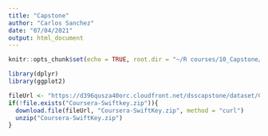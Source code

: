 ```yaml
---
title: "Capstone"
author: "Carlos Sanchez"
date: "07/04/2021"
output: html_document
---
```


```r
knitr::opts_chunk$set(echo = TRUE, root.dir = "~/R courses/10_Capstone/Week1")
```

```r
library(dplyr)
library(ggplot2)
```

```r
fileUrl <- "https://d396qusza40orc.cloudfront.net/dsscapstone/dataset/Coursera-SwiftKey.zip"
if(!file.exists("Coursera-Swiftkey.zip")){
  download.file(fileUrl, "Coursera-SwiftKey.zip", method = "curl")
  unzip("Coursera-SwiftKey.zip")
}
```